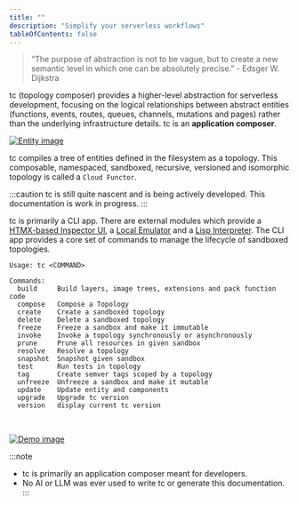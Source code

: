 ```yaml
---
title: ""
description: "Simplify your serverless workflows"
tableOfContents: false
---
```


> “The purpose of abstraction is not to be vague, but to create a new semantic level in which one can be absolutely precise.” -  Edsger W. Dijkstra

tc (topology composer) provides a higher-level abstraction for serverless development, focusing on the logical relationships between abstract entities (functions, events, routes, queues, channels, mutations and pages) rather than the underlying infrastructure details. tc is an **application composer**.

[![Entity image]][Entity source]

[Entity image]: ../../assets/entities.png
[Entity source]: ../../assets/entities.png


tc compiles a tree of entities defined in the filesystem as a topology. This composable, namespaced, sandboxed, recursive, versioned and isomorphic topology is called a `Cloud Functor`.


:::caution
tc is still quite nascent and is being actively developed. This documentation is work in progress.
:::

tc is primarily a CLI app. There are external modules which provide a [HTMX-based Inspector UI](/extras/inspector/), a [Local Emulator](/extras/emulator/) and a [Lisp Interpreter](/extras/lisp).
The CLI app provides a core set of commands to manage the lifecycle of sandboxed topologies.

```
Usage: tc <COMMAND>

Commands:
  build     Build layers, image trees, extensions and pack function code
  compose   Compose a Topology
  create    Create a sandboxed topology
  delete    Delete a sandboxed topology
  freeze    Freeze a sandbox and make it immutable
  invoke    Invoke a topology synchronously or asynchronously
  prune     Prune all resources in given sandbox
  resolve   Resolve a topology
  snapshot  Snapshot given sandbox
  test      Run tests in topology
  tag       Create semver tags scoped by a topology
  unfreeze  Unfreeze a sandbox and make it mutable
  update    Update entity and components
  upgrade   Upgrade tc version
  version   display current tc version
```

<br/>

[![Demo image]][Demo source]

[Demo image]: ../../assets/peek.gif
[Demo source]: ../../assets/peek.gif


:::note
- tc is primarily an application composer meant for developers.
- No AI or LLM was ever used to write tc or generate this documentation.
:::